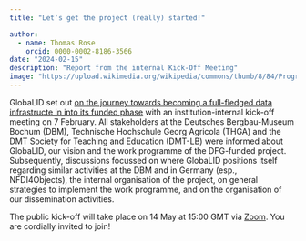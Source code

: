 ```yaml
---
title: "Let‘s get the project (really) started!"

author: 
  - name: Thomas Rose
    orcid: 0000-0002-8186-3566
date: "2024-02-15"
description: "Report from the internal Kick-Off Meeting"
image: "https://upload.wikimedia.org/wikipedia/commons/thumb/8/84/Program_Evaluation_%26_Design_June_2013_Workshop_33.jpg/320px-Program_Evaluation_%26_Design_June_2013_Workshop_33.jpg"
---
```


GlobaLID set out [on the journey towards becoming a full-fledged data infrastructe in into its funded phase](20230823_Funding.qmd) with an institution-internal kick-off meeting on 7 February. All stakeholders at the Deutsches Bergbau-Museum Bochum (DBM), Technische Hochschule Georg Agricola (THGA) and the DMT Society for Teaching and Education (DMT-LB) were informed about GlobaLID, our vision and the work programme of the DFG-funded project. Subsequently, discussions focussed on where GlobaLID positions itself regarding similar activities at the DBM and in Germany (esp., NFDI4Objects), the internal organisation of the project, on general strategies to implement the work programme, and on the organisation of our dissemination activities. 

The public kick-off will take place on 14 May at 15:00 GMT via [Zoom](https://thga-de.zoom-x.de/j/67811470019?pwd=V1NyMDYvQ2J1c05sQzhuU2FaUGJqZz09). You are cordially invited to join! 

